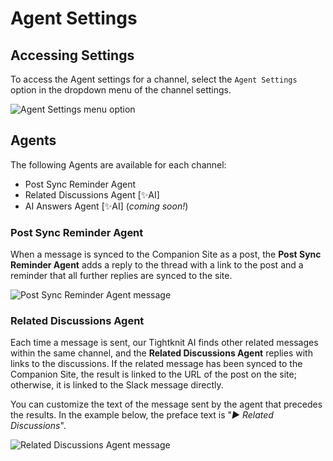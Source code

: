 
# Agent Settings

## Accessing Settings

To access the Agent settings for a channel, select the `Agent Settings` option in the dropdown menu of the channel settings.

![Agent Settings menu option](/channels-and-feeds/agents/agent-settings-option.png)

## Agents

The following Agents are available for each channel:

- Post Sync Reminder Agent
- Related Discussions Agent [✨AI]
- AI Answers Agent [✨AI] (_coming soon!_)

### Post Sync Reminder Agent

When a message is synced to the Companion Site as a post, the **Post Sync Reminder Agent** adds a reply to the thread with a link to the post and a reminder that all further replies are synced to the site.

![Post Sync Reminder Agent message](/channels-and-feeds/agents/post-sync-reminder-agent.png)

### Related Discussions Agent

Each time a message is sent, our Tightknit AI finds other related messages within the same channel, and the **Related Discussions Agent** replies with links to the discussions. If the related message has been synced to the Companion Site, the result is linked to the URL of the post on the site; otherwise, it is linked to the Slack message directly.

You can customize the text of the message sent by the agent that precedes the results. In the example below, the preface text is "_▶︎ Related Discussions_".

![Related Discussions Agent message](/channels-and-feeds/agents/related-discussions-agent.png)
